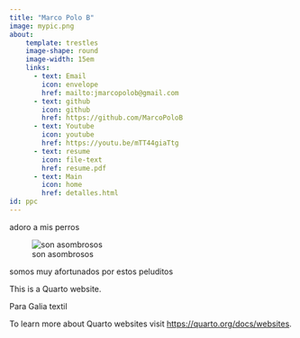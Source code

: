 ```yaml
---
title: "Marco Polo B"
image: mypic.png
about:
    template: trestles
    image-shape: round
    image-width: 15em
    links:
      - text: Email
        icon: envelope  
        href: mailto:jmarcopolob@gmail.com
      - text: github
        icon: github
        href: https://github.com/MarcoPoloB
      - text: Youtube
        icon: youtube
        href: https://youtu.be/mTT44giaTtg
      - text: resume
        icon: file-text
        href: resume.pdf
      - text: Main
        icon: home
        href: detalles.html
id: ppc
---
```


:::{#ppc}

adoro a mis perros

![son asombrosos](dawgs.png)

somos muy afortunados por estos peluditos
:::


This is a Quarto website.

Para Galia textil


To learn more about Quarto websites visit <https://quarto.org/docs/websites>.
